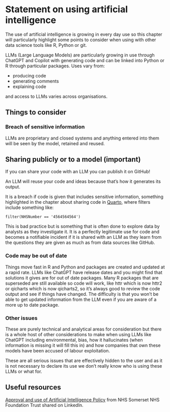 # Statement on using artificial intelligence

The use of artificial intelligence is growing in every day use so this chapter will particularly highlight some points to consider when using with other data science tools like R, Python or git.

LLMs (Large Language Models) are particularly growing in use through ChatGPT and Copilot with generating code and can be linked into Python or R through particular packages.
Uses vary from:

- producing code
- generating comments
- explaining code

and access to LLMs varies across organisations.

## Things to consider

### Breach of sensitive information

LLMs are proprietary and closed systems and anything entered into them will be seen by the model, retained and reused.

:::{.callout-important collapse=false appearance='default' icon=true}
## Sharing publicly or to a model (important)
If you can share your code with an LLM you can publish it on GitHub!

An LLM will reuse your code and ideas because that's how it generates its output.
:::

It is a breach if code is given that includes sensitive information, something highlighted in the chapter about sharing code in [Quarto](#code-tools), where filters include something like:

```
filter(NHSNumber == '4564564564')
```

This is bad practice but is something that is often done to explore data by analysts as they investigate it.
It is a perfectly legitimate use for code and becomes a notifiable incident if it is shared with an LLM as they learn from the questions they are given as much as from data sources like GitHub.

### Code may be out of date

Things move fast in R and Python and packages are created and updated at a rapid rate.
LLMs like ChatGPT have release dates and you might find that solutions it gives are for out of date packages. 
Many R packages that are superseded are still available so code will work, like httr which is now httr2 or qicharts which is now qicharts2, so it's always good to review the code output and see if things have changed.
The difficulty is that you won't be able to get updated information from the LLM even if you are aware of a more up to date package.

### Other issues

These are purely technical and analytical areas for consideration but there is a whole host of other considerations to make when using LLMs like ChatGPT including environmental, bias, how it hallucinates (when information is missing it will fill this in) and how companies that own these models have been accused of labour exploitation.

These are all serious issues that are effectively hidden to the user and as it is not necessary to declare its use we don't really know who is using these LLMs or what for.

## Useful resources

[Approval and use of Artificial Intelligence Policy](https://www.linkedin.com/posts/andy-mayne_approval-use-of-artificial-intelligence-activity-7246442745060278272-ZOjB?utm_source=share&utm_medium=member_desktop) from NHS Somerset NHS Foundation Trust shared on LinkedIn.
